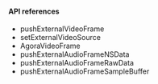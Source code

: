 <PlatformWrapper platform="ios">

#### API references

- <Link to="{{Global.API_REF_IOS_ROOT}}/class_irtcengine.html#api_imediaengine_pushvideoframe">pushExternalVideoFrame</Link>

- <Link to="{{Global.API_REF_IOS_ROOT}}/class_irtcengine.html#api_imediaengine_setexternalvideosource_ng">setExternalVideoSource</Link>

- <Link to="{{Global.API_REF_IOS_ROOT}}/rtc_api_data_type.html#class_externalvideoframe_ng">AgoraVideoFrame</Link>

- <Link to="{{Global.API_REF_IOS_ROOT}}/class_irtcengine.html#api_imediaengine_pushaudioframe2_ng">pushExternalAudioFrameNSData</Link>

- <Link to="{{Global.API_REF_IOS_ROOT}}/class_irtcengine.html#api_imediaengine_pushaudioframe">pushExternalAudioFrameRawData</Link>

- <Link to="{{Global.API_REF_IOS_ROOT}}/class_irtcengine.html#api_pushexternalaudioframesamplebuffer">pushExternalAudioFrameSampleBuffer</Link>

</PlatformWrapper>
